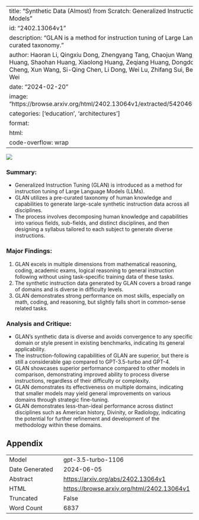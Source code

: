 
---
title: "Synthetic Data (Almost) from Scratch: Generalized Instruction Tuning for Language Models"
id: "2402.13064v1"
description: "GLAN is a method for instruction tuning of Large Language Models using a pre-curated taxonomy."
author: Haoran Li, Qingxiu Dong, Zhengyang Tang, Chaojun Wang, Xingxing Zhang, Haoyang Huang, Shaohan Huang, Xiaolong Huang, Zeqiang Huang, Dongdong Zhang, Yuxian Gu, Xin Cheng, Xun Wang, Si-Qing Chen, Li Dong, Wei Lu, Zhifang Sui, Benyou Wang, Wai Lam, Furu Wei
date: "2024-02-20"
image: "https://browse.arxiv.org/html/2402.13064v1/extracted/5420465/images/glan_cmp_v4.png"
categories: ['education', 'architectures']
format:
  html:
    code-overflow: wrap
---

![](https://browse.arxiv.org/html/2402.13064v1/extracted/5420465/images/glan_cmp_v4.png)

### **Summary:**
- Generalized Instruction Tuning (GLAN) is introduced as a method for instruction tuning of Large Language Models (LLMs).
- GLAN utilizes a pre-curated taxonomy of human knowledge and capabilities to generate large-scale synthetic instruction data across all disciplines.
- The process involves decomposing human knowledge and capabilities into various fields, sub-fields, and distinct disciplines, and then designing a syllabus tailored to each subject to generate diverse instructions.

### **Major Findings:**
1. GLAN excels in multiple dimensions from mathematical reasoning, coding, academic exams, logical reasoning to general instruction following without using task-specific training data of these tasks.
2. The synthetic instruction data generated by GLAN covers a broad range of domains and is diverse in difficulty levels.
3. GLAN demonstrates strong performance on most skills, especially on math, coding, and reasoning, but slightly falls short in common-sense related tasks.

### **Analysis and Critique:**
- GLAN's synthetic data is diverse and avoids convergence to any specific domain or style present in existing benchmarks, indicating its general applicability.
- The instruction-following capabilities of GLAN are superior, but there is still a considerable gap compared to GPT-3.5-turbo and GPT-4.
- GLAN showcases superior performance compared to other models in comparison, demonstrating improved ability to process diverse instructions, regardless of their difficulty or complexity.
- GLAN demonstrates its effectiveness on multiple domains, indicating that smaller models may yield general improvements on various domains through strategic fine-tuning.
- GLAN demonstrates less-than-ideal performance across distinct disciplines such as American history, Divinity, or Radiology, indicating the potential for further refinement and development of the methodology within these domains.

## Appendix

|          |          |
|----------|----------|
| Model     | gpt-3.5-turbo-1106       |
| Date Generated     | 2024-06-05       |
| Abstract | [https://arxiv.org/abs/2402.13064v1](https://arxiv.org/abs/2402.13064v1)        |
| HTML     | [https://browse.arxiv.org/html/2402.13064v1](https://browse.arxiv.org/html/2402.13064v1)       |
| Truncated       | False       |
| Word Count       | 6837       |